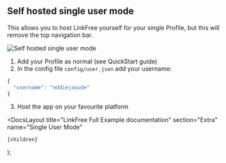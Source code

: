 
## Self hosted single user mode

This allows you to host LinkFree yourself for your single Profile, but this will remove the top navigation bar.

![Self hosted single user mode](https://user-images.githubusercontent.com/624760/212294357-e757236b-9f94-4754-9f1f-a9aae90284e9.png)

1. Add your Profile as normal (see <Link href="/docs/quickstart">QuickStart</Link> guide)
2. In the config file `config/user.json` add your username:

```js
{
  "username": "eddiejaoude"
}
```

3. Host the app on your favourite platform

  <DocsLayout
    title="LinkFree Full Example documentation"
    section="Extra"
    name="Single User Mode"
  >
    {children}
  </DocsLayout>
);
